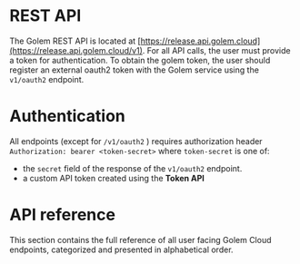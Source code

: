 
# REST API

The Golem REST API is located at [https://release.api.golem.cloud](https://release.api.golem.cloud/v1). For all API calls, the user must provide a token for authentication. To obtain the golem token, the user should register an external oauth2 token with the Golem service using the `v1/oauth2` endpoint.

# Authentication

All endpoints (except for `/v1/oauth2` ) requires authorization header `Authorization: bearer <token-secret>`  where `token-secret` is one of:

- the `secret` field of the response of the `v1/oauth2` endpoint.
- a custom API token created using the **Token API**

# API reference

This section contains the full reference of all user facing Golem Cloud endpoints, categorized and presented in alphabetical order.

<Cards>
  <Card title="Account API" href="https://www.notion.so/Account-API-037805466e1b4e89908ec93fe5a87807?pvs=21" />
  <Card title="Login API" href="https://www.notion.so/Login-API-464ff34faf4c45139aad148e4a9017a1?pvs=21" />
  <Card title="Project API" href="https://www.notion.so/Project-API-2533c9a769d1480cb6f8a0ddb22efeec?pvs=21" />
  <Card title="Project grant API" href="https://www.notion.so/Project-grant-API-543101db6c3744d09b99d780d972c2f2?pvs=21" />
  <Card title="Project policy API" href="https://www.notion.so/Project-policy-API-44e72a6f02fb4df7a2b3c2bbe3362ef0?pvs=21" />
  <Card title="Template API" href="https://www.notion.so/Template-API-5514540dfc754afea0e7567f11536aea?pvs=21" />
  <Card title="Token API" href="https://www.notion.so/Token-API-96c4c6e51b8e4633a7d755d4e0dd76b4?pvs=21" />
  <Card title="Worker API" href="https://www.notion.so/Worker-API-20b0013576db440fa91386d2b324f4e5?pvs=21" />
</Cards>